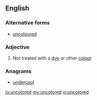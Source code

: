 ==English==

===Alternative forms===
*[[uncoloured]]

===Adjective===
{{en-adj|-}}

# Not treated with a [[dye]] or other [[colour]]

===Anagrams===
* [[undercool#English|undercool]]

[[io:uncolored]]
[[my:uncolored]]
[[vi:uncolored]]